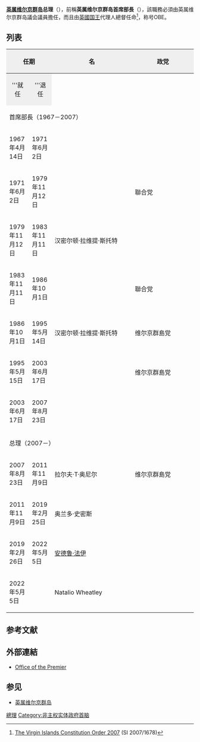 '''[[英属维尔京群岛|英属维尔京群岛]]总理'''（{{lang-en|The Premier of the British Virgin Islands}}），前稱'''英属维尔京群岛首席部長'''（{{lang-en|Chief Ministers of the British Virgin Islands}}），該職務必須由英属维尔京群岛議会議員擔任，而且由[[英國国王|英國国王]]代理人總督任命<ref>[http://www.bvi.gov.vg/products.asp?iProd=129&iCat=15&hierarchy=0 The Virgin Islands Constitution Order 2007] {{webarchive|url=https://web.archive.org/web/20090722153757/http://www.bvi.gov.vg/products.asp?iProd=129&iCat=15&hierarchy=0 |date=2009-07-22 }} (SI 2007/1678)</ref>，称号OBE。

==列表==
{|class="wikitable"
!colspan="2" style="background: #efefef;" width="300"|任期
!rowspan="2" style="background: #efefef;" width="200"|名
!rowspan="2" style="background: #efefef;" width="150"|政党
!rowspan="2" style="background: #efefef;" width="100"|備註
|-
|style="background: #efefef;" align="center"|'''就任||style="background: #efefef;" align="center"|'''退任
|-
! colspan=5| 首席部長（1967－2007）
|-
| 1967年4月14日|| 1971年6月2日|| {{le|汉密尔顿·拉维提·斯托特|Hamilton Lavity Stoutt}} || {{le|聯合黨 (英屬處女群島)|United Party (British Virgin Islands)|聯合党}} || 1期
|- 
| 1971年6月2日|| 1979年11月12日|| {{le|威拉德·惠特利|Willard Wheatley}} || 聯合党 || 
|- 
| 1979年11月12日|| 1983年11月11日|| 汉密尔顿·拉维提·斯托特 || {{le|维尔京群島党|Virgin Islands Party}} || 2期
|- 
| 1983年11月11日|| 1986年10月1日|| {{le|西里尔·罗姆尼|Cyril Romney}} || 聯合党 || 
|- 
| 1986年10月1日|| 1995年5月14日|| 汉密尔顿·拉维提·斯托特 || 维尔京群島党 || 3期
|- 
| 1995年5月15日|| 2003年6月17日|| {{le|拉尔夫·T·奥尼尔|Ralph T. O'Neal}} || 维尔京群島党 || 1期
|- 
| 2003年6月17日|| 2007年8月23日|| {{le|奥兰多·史密斯|Orlando Smith}} || {{le|國民民主黨 (英屬處女群島)|National Democratic Party (British Virgin Islands)|国民民主党}} || 1期
|-
! colspan=5| 总理（2007－）
|- 
| 2007年8月23日|| 2011年11月9日|| 拉尔夫·T·奥尼尔 || 维尔京群島党 || 2期
|- 
| 2011年11月9日|| 2019年2月25日|| 奥兰多·史密斯 ||  || 
|- 
| 2019年2月26日|| 2022年5月5日 || [[安德鲁·法伊|安德鲁·法伊]] ||  || 
|- 
| 2022年5月5日||  || Natalio Wheatley ||  || 
|}

==参考文献==
{{reflist}}
==外部連結==
*[http://www.bvi.org.uk/ Office of the Premier] {{Wayback|url=http://www.bvi.org.uk/ |date=20120224184553 }}

{{美洲政府首脑}}
==参见==
*[[英属维尔京群岛|英属维尔京群岛]]
[[Category:英屬處女群島|總理]]
[[Category:非主权实体政府首脑|Category:非主权实体政府首脑]]